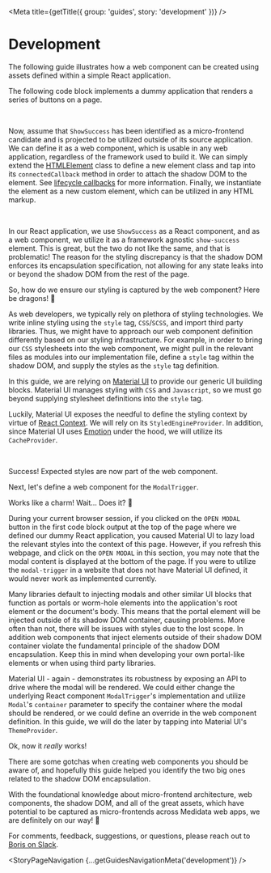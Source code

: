 
<Meta title={getTitle({ group: 'guides', story: 'development' })} />

# Development
The following guide illustrates how a web component can be created using assets defined within a simple React application.

The following code block implements a dummy application that renders a series of buttons on a page.

<DemoReactApp />

<br/>

Now, assume that `ShowSuccess` has been identified as a micro-frontend candidate and is projected to be utilized outside of its source application.
We can define it as a web component, which is usable in any web application, regardless of the framework used to build it.
We can simply extend the [HTMLElement](https://developer.mozilla.org/en-US/docs/Web/API/HTMLElement) class to define a new element class and tap into its `connectedCallback` method
in order to attach the shadow DOM to the element. See [lifecycle callbacks](https://developer.mozilla.org/en-US/docs/Web/Web_Components/Using_custom_elements#using_the_lifecycle_callbacks) for more information.
Finally, we instantiate the element as a new custom element, which can be utilized in any HTML markup.

<DemoShowSuccessWebComponent />

<br/>

In our React application, we use `ShowSuccess` as a React component, and as a web component, we utilize it as a framework agnostic `show-success` element. This is great, but the two do not like the same, and that is problematic!
The reason for the styling discrepancy is that the shadow DOM enforces its encapsulation specification, not allowing for any state leaks into or beyond the shadow DOM from the rest of the page.

So, how do we ensure our styling is captured by the web component? Here be dragons! 🐲

As web developers, we typically rely on plethora of styling technologies. We write inline styling using the `style` tag, `CSS`/`SCSS`, and import third party libraries. Thus, we might have to approach our web component definition differently based on our styling infrastructure. For example, in order to bring our `CSS` stylesheets into the web component, we might pull in the relevant files as modules into our implementation file, define a `style` tag within the shadow DOM, and supply the styles as the `style` tag definition.

In this guide, we are relying on [Material UI](https://mui.com/material-ui/getting-started/overview/) to provide our generic UI building blocks. Material UI manages styling with `CSS` and `Javascript`, so we must go beyond supplying stylesheet definitions into the `style` tag.

Luckily, Material UI exposes the needful to define the styling context by virtue of [React Context](https://reactjs.org/docs/context.html). We will rely on its `StyledEngineProvider`. In addition, since Material UI uses [Emotion](https://emotion.sh/docs/introduction) under the hood, we will utilize its `CacheProvider`.

<DemoShowSuccessWebComponentStyled />

<br/>

Success! Expected styles are now part of the web component.

Next, let's define a web component for the `ModalTrigger`.

<DemoModalTriggerWebComponent />

Works like a charm! Wait... Does it? 🐲

During your current browser session, if you clicked on the `OPEN MODAL` button in the first code block output at the top of the page where we defined our dummy React application, you caused Material UI to lazy load the relevant styles into the context of this page. However, if you refresh this webpage, and click on the `OPEN MODAL` in this section, you may note that the modal content is displayed at the bottom of the page. If you were to utilize the `modal-trigger` in a website that does not have Material UI defined, it would never work as implemented currently.

Many libraries default to injecting modals and other similar UI blocks that function as portals or worm-hole elements into the application's root element or the document's body. This means that the portal element will be injected outside of its shadow DOM container, causing problems. More often than not, there will be issues with styles due to the lost scope. In addition web components that inject elements outside of their shadow DOM container violate the fundamental principle of the shadow DOM encapsulation. Keep this in mind when developing your own portal-like elements or when using third party libraries.

Material UI - again - demonstrates its robustness by exposing an API to drive where the modal will be rendered. We could either change the underlying React component `ModalTrigger`'s implementation  and utilize `Modal`'s `container` parameter to specify the container where the modal should be rendered, or we could define an override in the web component definition. In this guide, we will do the later by tapping into Material UI's `ThemeProvider`.

<DemoModalTriggerWebComponentScoped />

Ok, now it *really* works!

There are some gotchas when creating web components you should be aware of, and hopefully this guide helped you identify the two big ones related to the shadow DOM encapsulation.

With the foundational knowledge about micro-frontend architecture, web components, the shadow DOM, and all of the great assets, which have potential to be captured as micro-frontends across Medidata web apps, we are definitely on our way! 🚀

For comments, feedback, suggestions, or questions, please reach out to [Boris on Slack](https://mdsol.slack.com/team/UHJHAJ66M).

<StoryPageNavigation {...getGuidesNavigationMeta('development')} />
